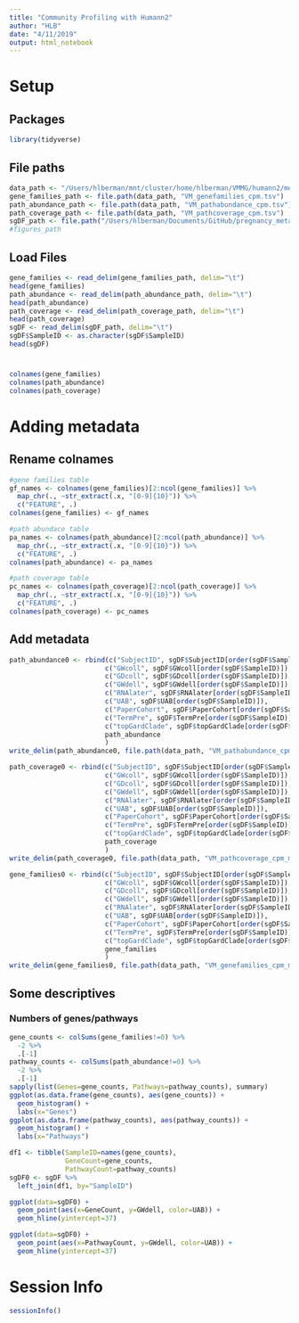 ```yaml
---
title: "Community Profiling with Humann2"
author: "HLB"
date: "4/11/2019"
output: html_notebook
---
```


# Setup
## Packages
```r
library(tidyverse)
```

## File paths
```r
data_path <- "/Users/hlberman/mnt/cluster/home/hlberman/VMMG/humann2/merged_tables"
gene_families_path <- file.path(data_path, "VM_genefamilies_cpm.tsv")
path_abundance_path <- file.path(data_path, "VM_pathabundance_cpm.tsv")
path_coverage_path <- file.path(data_path, "VM_pathcoverage_cpm.tsv")
sgDF_path <- file.path("/Users/hlberman/Documents/GitHub/pregnancy_metagenome/shotgunMetadata.tsv")
#figures_path
```

## Load Files
```r
gene_families <- read_delim(gene_families_path, delim="\t")
head(gene_families)
path_abundance <- read_delim(path_abundance_path, delim="\t")
head(path_abundance)
path_coverage <- read_delim(path_coverage_path, delim="\t")
head(path_coverage)
sgDF <- read_delim(sgDF_path, delim="\t")
sgDF$SampleID <- as.character(sgDF$SampleID)
head(sgDF)
```

# 
```r
colnames(gene_families)
colnames(path_abundance)
colnames(path_coverage)
```

# Adding metadata
## Rename colnames
```r
#gene families table
gf_names <- colnames(gene_families)[2:ncol(gene_families)] %>%
  map_chr(., ~str_extract(.x, "[0-9]{10}")) %>%
  c("FEATURE", .)
colnames(gene_families) <- gf_names

#path abundace table
pa_names <- colnames(path_abundance)[2:ncol(path_abundance)] %>%
  map_chr(., ~str_extract(.x, "[0-9]{10}")) %>%
  c("FEATURE", .)
colnames(path_abundance) <- pa_names

#path coverage table
pc_names <- colnames(path_coverage)[2:ncol(path_coverage)] %>%
  map_chr(., ~str_extract(.x, "[0-9]{10}")) %>%
  c("FEATURE", .)
colnames(path_coverage) <- pc_names
```

## Add metadata
```r
path_abundance0 <- rbind(c("SubjectID", sgDF$SubjectID[order(sgDF$SampleID)]),
                        c("GWcoll", sgDF$GWcoll[order(sgDF$SampleID)]),
                        c("GDcoll", sgDF$GDcoll[order(sgDF$SampleID)]),
                        c("GWdell", sgDF$GWdell[order(sgDF$SampleID)]),
                        c("RNAlater", sgDF$RNAlater[order(sgDF$SampleID)]),
                        c("UAB", sgDF$UAB[order(sgDF$SampleID)]),
                        c("PaperCohort", sgDF$PaperCohort[order(sgDF$SampleID)]),
                        c("TermPre", sgDF$TermPre[order(sgDF$SampleID)]),
                        c("topGardClade", sgDF$topGardClade[order(sgDF$SampleID)]),
                        path_abundance
                        )
write_delim(path_abundance0, file.path(data_path, "VM_pathabundance_cpm_md.tsv"), delim="\t")

path_coverage0 <- rbind(c("SubjectID", sgDF$SubjectID[order(sgDF$SampleID)]),
                        c("GWcoll", sgDF$GWcoll[order(sgDF$SampleID)]),
                        c("GDcoll", sgDF$GDcoll[order(sgDF$SampleID)]),
                        c("GWdell", sgDF$GWdell[order(sgDF$SampleID)]),
                        c("RNAlater", sgDF$RNAlater[order(sgDF$SampleID)]),
                        c("UAB", sgDF$UAB[order(sgDF$SampleID)]),
                        c("PaperCohort", sgDF$PaperCohort[order(sgDF$SampleID)]),
                        c("TermPre", sgDF$TermPre[order(sgDF$SampleID)]),
                        c("topGardClade", sgDF$topGardClade[order(sgDF$SampleID)]),
                        path_coverage
                        )
write_delim(path_coverage0, file.path(data_path, "VM_pathcoverage_cpm_md.tsv"), delim="\t")

gene_families0 <- rbind(c("SubjectID", sgDF$SubjectID[order(sgDF$SampleID)]),
                        c("GWcoll", sgDF$GWcoll[order(sgDF$SampleID)]),
                        c("GDcoll", sgDF$GDcoll[order(sgDF$SampleID)]),
                        c("GWdell", sgDF$GWdell[order(sgDF$SampleID)]),
                        c("RNAlater", sgDF$RNAlater[order(sgDF$SampleID)]),
                        c("UAB", sgDF$UAB[order(sgDF$SampleID)]),
                        c("PaperCohort", sgDF$PaperCohort[order(sgDF$SampleID)]),
                        c("TermPre", sgDF$TermPre[order(sgDF$SampleID)]),
                        c("topGardClade", sgDF$topGardClade[order(sgDF$SampleID)]),
                        gene_families
                        )
write_delim(gene_families0, file.path(data_path, "VM_genefamilies_cpm_md.tsv"), delim="\t")
```

## Some descriptives
### Numbers of genes/pathways
```r
gene_counts <- colSums(gene_families!=0) %>%
  -2 %>%
  .[-1]
pathway_counts <- colSums(path_abundance!=0) %>%
  -2 %>%
  .[-1]
sapply(list(Genes=gene_counts, Pathways=pathway_counts), summary)
ggplot(as.data.frame(gene_counts), aes(gene_counts)) +
  geom_histogram() +
  labs(x="Genes")
ggplot(as.data.frame(pathway_counts), aes(pathway_counts)) + 
  geom_histogram() +
  labs(x="Pathways")
```

```r
df1 <- tibble(SampleID=names(gene_counts),
              GeneCount=gene_counts,
              PathwayCount=pathway_counts)
sgDF0 <- sgDF %>%
  left_join(df1, by="SampleID")

ggplot(data=sgDF0) +
  geom_point(aes(x=GeneCount, y=GWdell, color=UAB)) + 
  geom_hline(yintercept=37)

ggplot(data=sgDF0) +
  geom_point(aes(x=PathwayCount, y=GWdell, color=UAB)) + 
  geom_hline(yintercept=37)
```

# Session Info
```r
sessionInfo()
```
